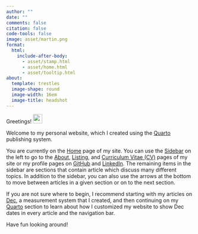 ```yaml
---
author: ""
date: ""
comments: false
citation: false
code-tools: false
image: asset/martin.png
format:
  html:
    include-after-body:
      - asset/stamp.html
      - asset/home.html
      - asset/tooltip.html
about:
  template: trestles
  image-shape: round
  image-width: 16em
  image-title: headshot
---
```


Greetings! <img src="asset/wave.gif" width="25px"/>

Welcome to my personal website, which I created using the [Quarto](https://quarto.org) publishing system.

You are currently on the [Home](){.bi .bi-house-door} page of my site.
You can use the [Sidebar](https://en.wikipedia.org/wiki/Sidebar_(computing)#:~:text=a%20graphical%20control%20element%20that%20displays%20various%20forms%20of%20information%20to%20the%20right%20or%20left%20side){.bi .bi-layout-text-sidebar-reverse} on the left to go to the [About](about){.bi .bi-info-circle}, [Listing](list){.bi .bi-grid-3x3-gap}, and [Curriculum Vitae (CV)](cv){.bi .bi-file-earmark-person} pages of my site or my profile pages on [GitHub](https://github.com/maptv){.bi .bi-github} and [LinkedIn](https://www.linkedin.com/in/maptv){.bi .bi-linkedin}. The remaining items in the sidebar are sections that contain article which discuss many different topics. In addition to the sidebar, you can also use the [arrows[]{.bi .bi-arrow-right-short}]{.bi .bi-arrow-left-short} at the bottom to move between articles in a given section or on to the next section.

If you are not sure where to begin, I recommend starting with my articles on [Dec](dec){.bi .bi-arrow-repeat}, a measurement system that I created, and then continuing on my [Quarto](quarto){.bi .bi-markdown} section to learn about how I customized my website to show Dec dates in every article and the navigation bar.

Have fun looking around!
